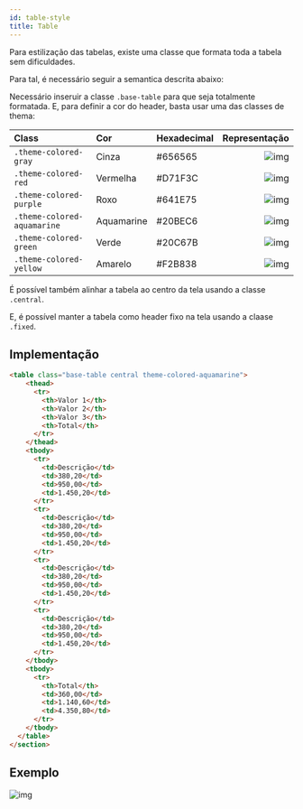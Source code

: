 ```yaml
---
id: table-style
title: Table
---
```


Para estilização das tabelas, existe uma classe que formata toda a tabela sem dificuldades.

Para tal, é necessário seguir a semantica descrita abaixo:

Necessário inseruir a classe `.base-table` para que seja totalmente formatada. E, para definir a cor do  header, basta usar uma das classes de thema:

Class                        | Cor           | Hexadecimal | Representação
:--------------------------- | :------------ | ----------- | ------------------------------------------------------------------:
`.theme-colored-gray`        | Cinza         | #656565     | ![img](../../static/img/css/gray.png)
`.theme-colored-red`         | Vermelha      | #D71F3C     | ![img](../../static/img/css/red.png)
`.theme-colored-purple`      | Roxo          | #641E75     | ![img](../../static/img/css/purple.png)
`.theme-colored-aquamarine`  | Aquamarine    | #20BEC6     | ![img](../../static/img/css/aquamarine.png)
`.theme-colored-green`       | Verde         | #20C67B     | ![img](../../static/img/css/green.png)
`.theme-colored-yellow`      | Amarelo       | #F2B838     | ![img](../../static/img/css/yellow.png)

É possível também alinhar a tabela ao centro da tela usando a classe `.central`.

E, é possível manter a tabela como header fixo na tela usando a claase `.fixed`.

## Implementação

```html
<table class="base-table central theme-colored-aquamarine">
    <thead>
      <tr>
        <th>Valor 1</th>
        <th>Valor 2</th>
        <th>Valor 3</th>
        <th>Total</th>
      </tr>
    </thead>
    <tbody>
      <tr>
        <td>Descrição</td>
        <td>380,20</td>
        <td>950,00</td>
        <td>1.450,20</td>
      </tr>
      <tr>
        <td>Descrição</td>
        <td>380,20</td>
        <td>950,00</td>
        <td>1.450,20</td>
      </tr>
      <tr>
        <td>Descrição</td>
        <td>380,20</td>
        <td>950,00</td>
        <td>1.450,20</td>
      </tr>
      <tr>
        <td>Descrição</td>
        <td>380,20</td>
        <td>950,00</td>
        <td>1.450,20</td>
      </tr>
    </tbody>
    <tbody>
      <tr>
        <th>Total</th>
        <td>360,00</td>
        <td>1.140,60</td>
        <td>4.350,80</td>
      </tr>
    </tbody>
  </table>
</section>
```

## Exemplo
![img](../../static/img/css/table.png)